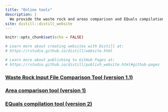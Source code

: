 ```yaml
---
title: "Online tools"
description: |
  We provide the waste rock and areas comparison and EQuals compilation tools. More applications (flows comparison, Python GUI control for GoldSim) and tutorials are coming!
site: distill::distill_website
---
```


```r
knitr::opts_chunk$set(echo = FALSE)

# Learn more about creating websites with Distill at:
# https://rstudio.github.io/distill/website.html

# Learn more about publishing to GitHub Pages at:
# https://rstudio.github.io/distill/publish_website.html#github-pages

```


### [Waste Rock Input File Comparison Tool (version 1.1)](https://boff-5045.shinyapps.io/WR_percentage/)

### [Area comparison tool (version 1)](https://boff-5045.shinyapps.io/Area_checking/)

### [EQuals compilation tool (version 2)](https://boff-5045.shinyapps.io/EQuls_tool_version2/)

